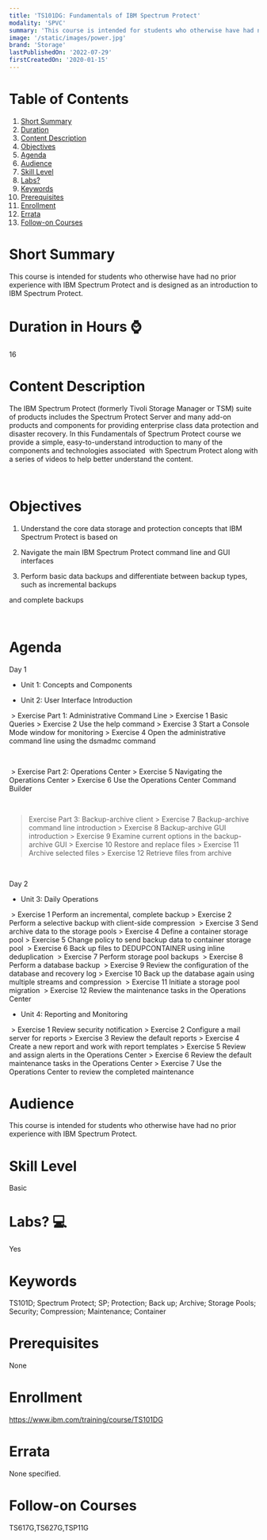 ```yaml
---
title: 'TS101DG: Fundamentals of IBM Spectrum Protect'
modality: 'SPVC'
summary: 'This course is intended for students who otherwise have had no prior experience with IBM Spectrum Protect and is designed as an introduction to IBM Spectrum Protect. '
image: '/static/images/power.jpg'
brand: 'Storage'
lastPublishedOn: '2022-07-29'
firstCreatedOn: '2020-01-15'
---
```

# Table of Contents
1.  [Short Summary](#short-summary)
2.  [Duration](#duration-in-hours-)
3.  [Content Description](#content-description)
4.  [Objectives](#objectives)
5.  [Agenda](#agenda)
6.  [Audience](#audience)
7.  [Skill Level](#skill-level)
8.  [Labs?](#labs-)
9.  [Keywords](#keywords)
10. [Prerequisites](#prerequisites)
11. [Enrollment](#enrollment)
12. [Errata](#errata)
13. [Follow-on Courses](#follow-on-courses)

# Short Summary
This course is intended for students who otherwise have had no prior experience with IBM Spectrum Protect and is designed as an introduction to IBM Spectrum Protect. 

# Duration in Hours ⌚
16

# Content Description
The IBM Spectrum Protect (formerly Tivoli Storage Manager or TSM) suite of products includes the Spectrum Protect Server and many add-on products and components for providing enterprise class data protection and disaster recovery. In this Fundamentals of Spectrum Protect course we provide a simple, easy-to-understand introduction to many of the components and technologies associated  with Spectrum Protect along with a series of videos to help better understand the content.

 



# Objectives
1. Understand the core data storage and protection concepts that IBM Spectrum Protect is based on

2. Navigate the main IBM Spectrum Protect command line and GUI interfaces

3. Perform basic data backups and differentiate between backup types, such as incremental backups 

and complete backups

 



# Agenda
Day 1

*  Unit 1: Concepts and Components

*  Unit 2: User Interface Introduction

 > Exercise Part 1: Administrative Command Line > Exercise 1 Basic Queries > Exercise 2 Use the help command > Exercise 3 Start a Console Mode window for monitoring > Exercise 4 Open the administrative command line using the dsmadmc command

 

 > Exercise Part 2: Operations Center > Exercise 5 Navigating the Operations Center > Exercise 6 Use the Operations Center Command Builder

 

> Exercise Part 3: Backup-archive client > Exercise 7 Backup-archive command line introduction > Exercise 8 Backup-archive GUI introduction > Exercise 9 Examine current options in the backup-archive GUI > Exercise 10 Restore and replace files > Exercise 11 Archive selected files > Exercise 12 Retrieve files from archive

 

Day 2

*  Unit 3: Daily Operations

 > Exercise 1 Perform an incremental, complete backup > Exercise 2 Perform a selective backup with client-side compression  > Exercise 3 Send archive data to the storage pools > Exercise 4 Define a container storage pool > Exercise 5 Change policy to send backup data to container storage pool  > Exercise 6 Back up files to DEDUPCONTAINER using inline deduplication  > Exercise 7 Perform storage pool backups  > Exercise 8 Perform a database backup  > Exercise 9 Review the configuration of the database and recovery log > Exercise 10 Back up the database again using multiple streams and compression  > Exercise 11 Initiate a storage pool migration  > Exercise 12 Review the maintenance tasks in the Operations Center

*  Unit 4: Reporting and Monitoring

 > Exercise 1 Review security notification > Exercise 2 Configure a mail server for reports > Exercise 3 Review the default reports > Exercise 4 Create a new report and work with report templates > Exercise 5 Review and assign alerts in the Operations Center > Exercise 6 Review the default maintenance tasks in the Operations Center > Exercise 7 Use the Operations Center to review the completed maintenance



# Audience
This course is intended for students who otherwise have had no prior experience with IBM Spectrum Protect.



# Skill Level
Basic               

# Labs? 💻
Yes

# Keywords
TS101D; Spectrum Protect; SP; Protection; Back up; Archive; Storage Pools; Security; Compression; Maintenance; Container

# Prerequisites
None



# Enrollment
https://www.ibm.com/training/course/TS101DG

# Errata
None specified.

# Follow-on Courses
TS617G,TS627G,TSP11G

